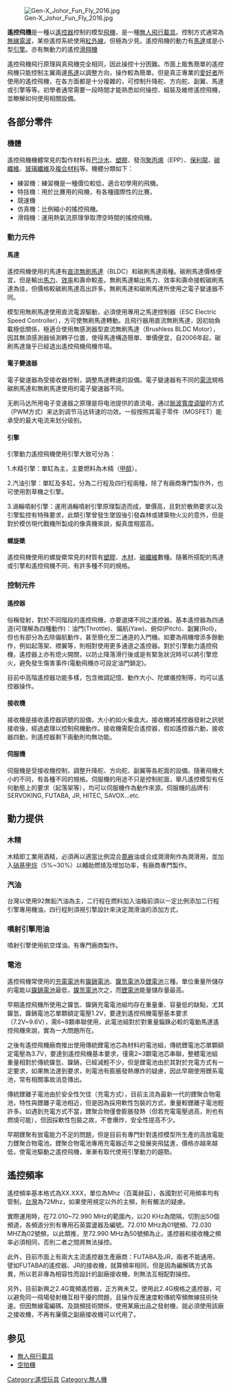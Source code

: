 {{tone|time=2009-08-10T09:24:05+00:00}}
[[File:Gen-X_Johor_Fun_Fly_2016.jpg|thumb]]

'''遙控飛機'''是一種以[[遙控器|遙控器]]控制的模型[[飛機|飛機]]，是一種[[無人飛行載具|無人飛行載具]]。控制方式通常為[[無線電波|無線電波]]，某些遙控系統使用[[紅外線|紅外線]]，但極為少見。遙控飛機的動力有[[电动机|馬達]]或是小型[[引擎|引擎]]。亦有無動力的遙控[[滑翔機|滑翔機]]

遙控飛機飛行原理與真飛機完全相同，因此操控十分困難。市面上販售簡單的遙控飛機只能控制主翼兩邊[[馬達|馬達]]以調整方向，操作較為簡單。但是真正專業的[[愛好者|愛好者]]所使用的遙控飛機，在各方面都是十分複雜的，可控制升降舵、方向舵、副翼、馬達或引擎等等。初學者通常需要一段時間才能熟悉如何操控、組裝及維修遙控飛機，並瞭解如何使用相關設備。

== 各部分零件 ==
=== 機體 ===
遙控飛機機體常見的製作材料有[[巴沙木|巴沙木]]、[[塑膠|塑膠]]、發泡[[聚丙烯|聚丙烯]]（EPP）、[[保利龍|保利龍]]、[[碳纖維|碳纖維]]、[[玻璃纖維|玻璃纖維]]及[[複合材料|複合材料]]等。機體分類如下：

*練習機：練習機是一種價位較低，適合初學用的飛機。
*特技機：用於比賽用的飛機，有各種國際性的比賽。
*競速機
*仿真機：比例縮小的搖控飛機。
*滑翔機：運用熱氣流原理爭取滯空時間的搖控飛機。

=== 動力元件 ===

==== 馬達 ====
遙控飛機使用的馬達有[[直流無刷馬達|直流無刷馬達]]（BLDC）和碳刷馬達兩種。碳刷馬達價格便宜，但是輸出[[馬力|馬力]]、[[效率|效率]]和壽命較差。無刷馬達輸出馬力、效率和壽命接較碳刷馬達為佳，但價格較碳刷馬達高出許多。無刷馬達和碳刷馬達所使用之電子變速器不同。

模型用無刷馬達使用直流電源驅動，必須使用專用之馬達控制器（ESC Electric Speed Controller），方可使無刷馬達轉動。且飛行器用直流無刷馬達，因初始負載極低關係，極適合使用無感測器型直流無刷馬達（Brushless BLDC Motor），因其無須感測器偵測轉子位置，使得馬達構造簡單、單價便宜，自2006年起，碳刷馬達幾乎已經退出遙控飛機飛機市場。

==== 電子變速器 ====
電子變速器為受接收器控制，調整馬達轉速的設備。電子變速器有不同的[[電流|電流]]規格碳刷馬達和無刷馬達使用的電子變速器不同。

无刷马达所用电子变速器之原理是将电池提供的直流电，通过[[脈波寬度调變|脈波寬度调變]]的方式（PWM方式）来达到调节马达转速的功效。一般按照其電子零件（MOSFET）能承受的最大电流来划分级别。

==== 引擎 ====
引擎動力遙控飛機使用引擎大致可分為：

1.木精引擎：單缸為主，主要燃料為木精（[[甲醇|甲醇]]）。

2.汽油引擎：單缸及多缸，分為二行程及四行程兩種，除了有廠商專門製作外，也可使用割草機之引擎。

3.渦輪噴射引擎：運用渦輪噴射引擎原理製造而成，單價高，且對於散熱要求以及引擎監控有特殊要求，此類引擎曾發生墜毀後引發森林或建築物火災的意外，但是對於模仿現代戰機所製成的像真機來說，擬真度相當高。

==== 螺旋槳 ====
遙控飛機使用的螺旋槳常見的材質有[[塑膠|塑膠]]、[[木材|木材]]、[[碳纖維|碳纖維]]數種。隨著所搭配的馬達或引擎和遙控飛機不同，有許多種不同的規格。

=== 控制元件 ===

==== 遙控器 ====
俗稱發射，對於不同階段的遙控飛機，亦要選擇不同之遙控器。基本遙控器為四通道(可理解為四種動作)：油門(Throttle)、偏航(Yaw)、俯仰(Pitch)、副翼(Roll)，但也有部分為去除偏航動作，甚至簡化至二通道的入門機。如要為飛機增添多餘動作，例如起落架、襟翼等，則相對使用更多通道之遙控器。對於引擎動力遙控飛機，遙控器上亦有熄火開關，以防止降落滑行後或是有緊急狀況時可以將引擎熄火，避免發生傷害事件(電動飛機亦可設定油門鎖定)。

目前中高階遙控器功能多樣，包含微調記憶、動作大小、陀螺儀控制等，均可以遙控器操作。

==== 接收機 ====
接收機是接收遙控器訊號的設備，大小約如火柴盒大。接收機將搖控器發射之訊號接收後，經過處理以控制飛機動作。接收機需配合遙控器，假如遙控器六動，接收器四動，則遙控器剩下兩動則均無功能。

==== 伺服機 ====
伺服機是受接收機控制，調整升降舵、方向舵、副翼等各舵面的設備。隨著飛機大小的不同，有各種不同的規格。伺服機的用途不只是控制舵面，舉凡遙控模型有任何動態上的要求（起落架等），均可以伺服機作為動作來源。伺服機的品牌有: SERVOKING, FUTABA, JR, HITEC, SAVOX...etc.

== 動力提供 ==

=== 木精 ===

木精即工業用酒精，必須再以適當比例混合[[蓖麻|蓖麻]]油或合成潤滑劑作為潤滑用，並加入[[硝基甲烷|硝基甲烷]]（5%~30%）以輔助燃燒及增加功率，有廠商專門製作。

=== 汽油 ===

台灣以使用92無鉛汽油為主，二行程在燃料加入油箱前須以一定比例添加二行程引擎專用機油，四行程則須視引擎設計來決定潤滑油的添加方式，

=== 噴射引擎用油 ===
{{main|航空煤油}}
噴射引擎使用航空煤油。有專門廠商製作。

=== 電池 ===
遙控飛機常使用的[[充電電池|充電電池]]有[[鎳鎘電池|鎳鎘電池]]、[[鎳氫電池|鎳氫電池]]及[[鋰電池|鋰電池]]三種。單位重量所儲存的電能以[[鎳鎘電池|鎳鎘電池]]最低，[[鎳氫電池|鎳氫電池]]次之，而[[鋰電池|鋰電池]]能量儲存量最高。

早期遙控飛機所使用之鎳氫、鎳鎘充電電池組均存在重量重、容量低的缺點，尤其鎳氫、鎳鎘電池芯單顆額定電壓1.2V，要達到遙控飛機電壓基本要求（7.2V~9.6V），需6~8顆串聯使用，此電池組對於對重量錙銖必較的電動馬達遙控飛機來說，實為一大問題所在。

之後有遙控飛機廠商推出使用傳統鋰電池芯為材料的電池組，傳統鋰電池芯單顆額定電壓為3.7V，要達到遙控飛機基本要求，僅需2~3顆電池芯串聯，整體電池組重量相對於傳統鎳氫、鎳鎘，已經減輕不少，但是鋰電池由於其對於充電方式有一定要求，如果無法達到要求，則電池有膨脹發熱爆炸的疑慮，因此早期使用鋰系電池，常有相關事故消息傳出。

傳統鋰離子電池由於安全性欠佳（充電方式），目前主流為最新一代的鋰聚合物電池，特性與鋰離子電池相近，但是因為採用軟性包裝的方式，重量較鋰離子電池輕許多。如遇到充電方式不當，鋰聚合物僅會膨脹發熱（但若充電電壓過高，則也有燃燒可能），但因採軟性包裝之故，不會爆炸，安全性提高不少。

早期鋰聚有放電能力不足的問題，但是目前有專門針對遙控模型所生產的高放電能力鋰聚合物電池。鋰聚合物電池專用充電器近年之發展突飛猛進，價格亦越來越低，使電池驅動之遙控飛機，漸漸有取代使用引擎動力的趨勢。

== 遙控頻率 ==
遙控頻率基本格式為XX.XXX，單位為Mhz（百萬赫茲），各國對於可用頻率均有管制，[[台灣|台灣]]為72Mhz，如果使用規定以外的主頻，則有觸法的疑慮。

實際運用時，在72.010~72.990 MHz的範圍內，以20 KHz為間隔，切割出50個頻道，各頻道分別有專用石英震盪器及編號。72.010 MHz為01號頻、72.030 MHZ為02號頻，以此類推，至72.990 MHz為50號頻為止。遙控器和接收機之頻率必須相同，否則二者之間將無法操控。

此外，目前市面上有兩大主流遙控器生產廠商：FUTABA及JR，兩者不能通用，譬如FUTABA的遙控器、JR的接收機，就算頻率相同，但是因為編解碼方式各異，所以若非專為相容性而設計的副廠接收機，則無法互相配對操控。

另外，目前新興之2.4G寬頻遙控器，正方興未艾。使用此2.4G規格之遙控器，可以避免同一飛場發射機互相干擾的問題，且操作反應速度較傳統窄頻無線技術快速。但因無線電編碼、及跳頻技術關係，使用某廠出品之發射機，就必須使用該廠之接收機，不再有廉價之副廠接收機可以代用了。

==参见==
*[[無人飛行載具|無人飛行載具]]
*[[空拍機|空拍機]]
[[Category:遙控玩具|Category:遙控玩具]]
[[Category:無人機|Category:無人機]]